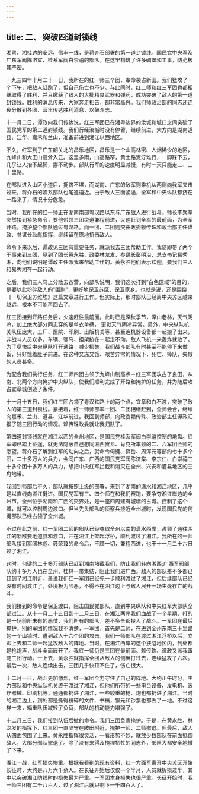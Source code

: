 ```yaml
---
---
---
```

title: 二、 突破四道封锁线
---



湘粤、湘桂边的安远、信丰一线，是蒋介石部署的第一道封锁线。国民党中央军及广东军阀陈济棠、桂系军阀白崇禧的部队，在这里构筑了许多碉堡和工事，防范极其严密。

一九三四年十月二十一日，我所在的红一师三个团，奉命袭占新田。我们猛攻了一个下午，把敌人赶跑了，但自己伤亡也不少。与此同时，红二师和红三军团也都相继取得了胜利，并且缴获了敌人的大批精良武器和弹药，成功突破了敌人的第一道封锁线。胜利的消息传来，大家奔走相告，都非常高兴。我们师政治部的同志还连夜分散到各团、营里传达胜利消息，以鼓斗志。

十一月二日，谭政向我们传达说，红三军团已在湘粤边界的汝城和城口之间突破了国民党军的第二道封锁线。我们行经汝城时没有停留，继续前进，大方向是湖南道县、江华、嘉禾和兰山，准备前进到湘江以西地区。

不久，红军到了广东韶关北的昌乐地区，昌乐是一个山高林密、人烟稀少的地区，九峰山和大王山高耸入云。这里多雨，山高路窄，黄土路泥泞难行，一脚踩下去，几乎让人抬不起脚，挪不动步。部队行军的速度明显减慢，有时一天只能走二、三十里路。

在部队进入山区小道后，拥挤不堪，而湖南、广东的敌军则乘机从两侧向我军夹击过来，蒋介石的嫡系部队也尾追迫近。由于敌人三面紧逼，全军和中央纵队都挤在一路来了，情况十分危急。

当时，我所在的红一师正在湖南南部粤汉路以东与广东敌人进行战斗。师长李聚奎突然接到紧急命令，要他带领三团绕道兼程前进，火速赶到全军的最前面，为全军开路，掩护整个部队通过粤汉路。而一团、二团则交由政委赖传珠和政治部主任谭政、参谋长耿彪指挥，继续留在原地抗击敌人。

命令下来以后，谭政见三团有重要任务，就派我去三团帮助工作。我随即带了两个干事来到三团，见到了团长黄永胜、政委林龙发、参谋长彭明治、总支书记易秀湘，向他们说明是谭政主任派我来帮助工作的。黄永胜他们表示欢迎，要我们三人和易秀湘在一起行动。

之后，我们三人马上分散去各营，向部队说明，我们这次打到”白色区域”的目的，是要以此粉碎敌人的”围剿”，更好地保卫苏区、保卫家乡。也就是说，还是围绕《一切保卫苏维埃》这篇文章进行工作。但实际上，那时部队已经离中央苏区越来越远，根本不可能再回去了。

红三团接到开路任务后，火速赶往最前面。此时已是深秋季节，深山老林，天气阴冷，加上绝大部分同志穿的是单衣单裤， 更觉天气阴冷异常。另外，中央纵队机关队伍庞大，工厂、医院、印刷、出版机关等，甚至连机器设备都一起搬了出来，非战斗人员众多，车辆、骡马、担架挤在一起走不动，敌人飞机一来轰炸就散了。为了尽快给中央纵队打开通路，减少损失，我们战斗部队有时甚至不能停下来做饭，只好饿着肚子前进。在这种又冻又饿、艰苦异常的情况下，死亡、掉队、失散的人员甚多。

为配合我们执行任务，红二师四团占领了九峰山制高点－红三军团攻占了良田，从南、北两个方向掩护中央纵队，使我们顺利完成了开路和掩护的任务，并为随后攻占宜章城创造了条件。

十一月十五日，我们红三团占领了粤汉铁路上的两个点，宜章和白石渡，突破了敌人的第三道封锁线。紧接着，红一师师部率一团、二团相继赶到，全师会合，继续向嘉禾、兰山、道县、江华前进。我回到师部，向政委赖传珠、政治部主任谭政汇报了随三团行动的情况。赖传珠政委就让我归队了。

第四道封锁线就在湘江以西的全州地区，是国民党桂系军阀白崇禧控制的地盘。红军即已踏上征途，就无法隐蔽自己想同湘西贺龙、肖克所率领的二、六军团会师的愿望。蒋介石了解到红军的动向之后，就命令何键、薛岳、周浑元等部约七十多个团，二十多万人的兵力，会同广东、广西的国民党军阀陈济棠、李宗仁、白崇禧三十多个团十多万人的兵力，想把中央红军拦截和消灭在全州、兴安和灌县地区的三角地带。

我回到师部后不久，部队就按照上级的部署，来到了湖南的潇水和湘江地区，几乎是以直线向湘江挺进。国民党军有三、四个师在和我们赛跑，要争夺湘江岸边的全州市。全州位于湖南和广西的交界处，是一座四周建有城墙的古城。控制了这个城，就可以控制周边渡口。但当先头部队的侦察兵接近全州城时，发现国民党的何键部队已经占领了全州城。

不过在此之前，红一军团二师的部队已经夺取全州以南的潇水西岸，占领了通往湘江的咽喉要地道县和渡口，并在湘江上架起浮桥，顺利渡过了湘江。我所在的一师部队接到军团林彪、聂荣臻的命令后，不顾一切，兼程西进，也于十一月二十六日过了湘江。

这时，何键的二十多万部队已赶到湘南堵截我们，防止我们转向湘西;广西军阀部队约十多万人也在全州、桂林一带集结，阻止我们进广西。敌人的部队差不多都已赶到了湘江附近。虽说我们红一军团已经先一步顺利渡过了湘江，但后续部队已经没有时间渡江了，处境极为险恶，不得不在湘江边上与敌人展开一场生死存亡的战斗。

我们接到的命令是保卫渡口，阻击国民党部队，直到中央纵队和中央红军大部队全部过江。从十一月二十五日到十二月三日，在湘江两岸我们血战了一个星期，打的是一场前所未有的恶仗，我们所有的部队，差不多全都投入了战斗。一军团在最后掩护。别的军团的情况我不清楚，一军团，首先是二师，在进到全州东南三十里路的一个山镇时，遭到敌人十六个团的攻击，我们一师部队在渡过湘江浮桥以后，立即上去和二师一起猛攻敌人的阵地。当时，在湘江西岸的这个狭隘地区内，到处都是枪炮声，战斗全面展开了。我红一师仍是三团在最前面。赖传珠、谭政又派我跟随三团行动。一上去，黄永胜就指挥全团从敌人的侧翼打过去，连续猛攻了六次。最后一次，敌人连续出击，三团几乎快顶不住了，伤亡很大。

十二月一日，战斗更加激烈，红一军团全力守住了自己的阵地。大约正午时分，主力部队和中央纵队机关终于渡过了湘江，但他们所带的一些电台设备、发电机、医疗器械、印刷机等，通通都扔进了湘江，一些较重的枪、炮也都扔进了湘江。当时的湘江边上，到处都是撕得粉碎的文件、书稿，银元和钞票也都丢了一地。不过这样一来，辎重队伍减轻了负荷，部队的机动能力增强了。

十二月三日，我们接到队伍后撤的命令。我们三团负责掩护。于是，在黄永胜、林龙发的指挥下，红三团一直坚守在陂田附近，掩护一师、二师撤退。但最后，敌人从四面包围了上来。黄永胜指挥很灵活，一看形势不妙，就放少数部队在前面抵御敌人，大部分部队撤退了。除了没有来得及掩埋牺牲的同志外，部队大都安全地撤了下来。

湘江一战，红军损失惨重。根据我看到的现有资料，红一方面军离开中央苏区开始长征时，大约是八万六千余人。在长征开始后仅仅一个半月，人员就折损过半，其中以突破湘江防线时的损失最为严重。一军团本身损失也很严重。长征开始时，我一师三团有二千八百人，过了湘江后就只剩下一千四百人了。